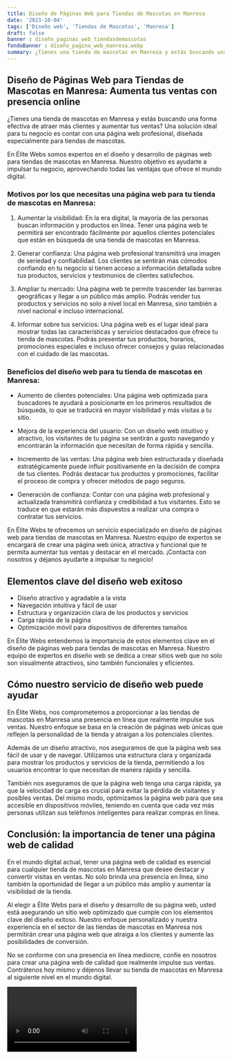 ```yaml
---
title: Diseño de Páginas Web para Tiendas de Mascotas en Manresa
date: '2023-10-04'
tags: ['Diseño web', 'Tiendas de Mascotas', 'Manresa']
draft: false
banner : diseño_paginas_web_tiendasdemascotas
fondoBanner : diseño_pagina_web_manresa.webp
summary: ¿Tienes una tienda de mascotas en Manresa y estás buscando una forma efectiva de atraer más clientes y aumentar tus ventas? Una solución ideal para tu negocio es contar con una página web profesional, diseñada especialmente para tiendas de mascotas.
---
```


## Diseño de Páginas Web para Tiendas de Mascotas en Manresa: Aumenta tus ventas con presencia online

¿Tienes una tienda de mascotas en Manresa y estás buscando una forma efectiva de atraer más clientes y aumentar tus ventas? Una solución ideal para tu negocio es contar con una página web profesional, diseñada especialmente para tiendas de mascotas.

En Élite Webs somos expertos en el diseño y desarrollo de páginas web para tiendas de mascotas en Manresa. Nuestro objetivo es ayudarte a impulsar tu negocio, aprovechando todas las ventajas que ofrece el mundo digital. 

### Motivos por los que necesitas una página web para tu tienda de mascotas en Manresa:

1. Aumentar la visibilidad: En la era digital, la mayoría de las personas buscan información y productos en línea. Tener una página web te permitirá ser encontrado fácilmente por aquellos clientes potenciales que están en búsqueda de una tienda de mascotas en Manresa.

2. Generar confianza: Una página web profesional transmitirá una imagen de seriedad y confiabilidad. Los clientes se sentirán más cómodos confiando en tu negocio si tienen acceso a información detallada sobre tus productos, servicios y testimonios de clientes satisfechos.

3. Ampliar tu mercado: Una página web te permite trascender las barreras geográficas y llegar a un público más amplio. Podrás vender tus productos y servicios no solo a nivel local en Manresa, sino también a nivel nacional e incluso internacional.

4. Informar sobre tus servicios: Una página web es el lugar ideal para mostrar todas las características y servicios destacados que ofrece tu tienda de mascotas. Podrás presentar tus productos, horarios, promociones especiales e incluso ofrecer consejos y guías relacionadas con el cuidado de las mascotas.

### Beneficios del diseño web para tu tienda de mascotas en Manresa:

- Aumento de clientes potenciales: Una página web optimizada para buscadores te ayudará a posicionarte en los primeros resultados de búsqueda, lo que se traducirá en mayor visibilidad y más visitas a tu sitio.

- Mejora de la experiencia del usuario: Con un diseño web intuitivo y atractivo, los visitantes de tu página se sentirán a gusto navegando y encontrarán la información que necesitan de forma rápida y sencilla.

- Incremento de las ventas: Una página web bien estructurada y diseñada estratégicamente puede influir positivamente en la decisión de compra de tus clientes. Podrás destacar tus productos y promociones, facilitar el proceso de compra y ofrecer métodos de pago seguros.

- Generación de confianza: Contar con una página web profesional y actualizada transmitirá confianza y credibilidad a tus visitantes. Esto se traduce en que estarán más dispuestos a realizar una compra o contratar tus servicios.

En Élite Webs te ofrecemos un servicio especializado en diseño de páginas web para tiendas de mascotas en Manresa. Nuestro equipo de expertos se encargará de crear una página web única, atractiva y funcional que te permita aumentar tus ventas y destacar en el mercado. ¡Contacta con nosotros y déjanos ayudarte a impulsar tu negocio!

<GifSeo />

<Cta />

## Elementos clave del diseño web exitoso

- Diseño atractivo y agradable a la vista
- Navegación intuitiva y fácil de usar
- Estructura y organización clara de los productos y servicios
- Carga rápida de la página
- Optimización móvil para dispositivos de diferentes tamaños

En Élite Webs entendemos la importancia de estos elementos clave en el diseño de páginas web para tiendas de mascotas en Manresa. Nuestro equipo de expertos en diseño web se dedica a crear sitios web que no solo son visualmente atractivos, sino también funcionales y eficientes.

## Cómo nuestro servicio de diseño web puede ayudar

En Élite Webs, nos comprometemos a proporcionar a las tiendas de mascotas en Manresa una presencia en línea que realmente impulse sus ventas. Nuestro enfoque se basa en la creación de páginas web únicas que reflejen la personalidad de la tienda y atraigan a los potenciales clientes.

Además de un diseño atractivo, nos aseguramos de que la página web sea fácil de usar y de navegar. Utilizamos una estructura clara y organizada para mostrar los productos y servicios de la tienda, permitiendo a los usuarios encontrar lo que necesitan de manera rápida y sencilla.

También nos aseguramos de que la página web tenga una carga rápida, ya que la velocidad de carga es crucial para evitar la pérdida de visitantes y posibles ventas. Del mismo modo, optimizamos la página web para que sea accesible en dispositivos móviles, teniendo en cuenta que cada vez más personas utilizan sus teléfonos inteligentes para realizar compras en línea.

## Conclusión: la importancia de tener una página web de calidad

En el mundo digital actual, tener una página web de calidad es esencial para cualquier tienda de mascotas en Manresa que desee destacar y convertir visitas en ventas. No solo brinda una presencia en línea, sino también la oportunidad de llegar a un público más amplio y aumentar la visibilidad de la tienda.

Al elegir a Élite Webs para el diseño y desarrollo de su página web, usted está asegurando un sitio web optimizado que cumple con los elementos clave del diseño exitoso. Nuestro enfoque personalizado y nuestra experiencia en el sector de las tiendas de mascotas en Manresa nos permitirán crear una página web que atraiga a los clientes y aumente las posibilidades de conversión.

No se conforme con una presencia en línea mediocre, confíe en nosotros para crear una página web de calidad que realmente impulse sus ventas. Contrátenos hoy mismo y déjenos llevar su tienda de mascotas en Manresa al siguiente nivel en el mundo digital.

<Video />

<CtaBot job='Tiendas de Mascotas' city='Manresa'/>

<Gmaps query='Manresa+españa+maps' />